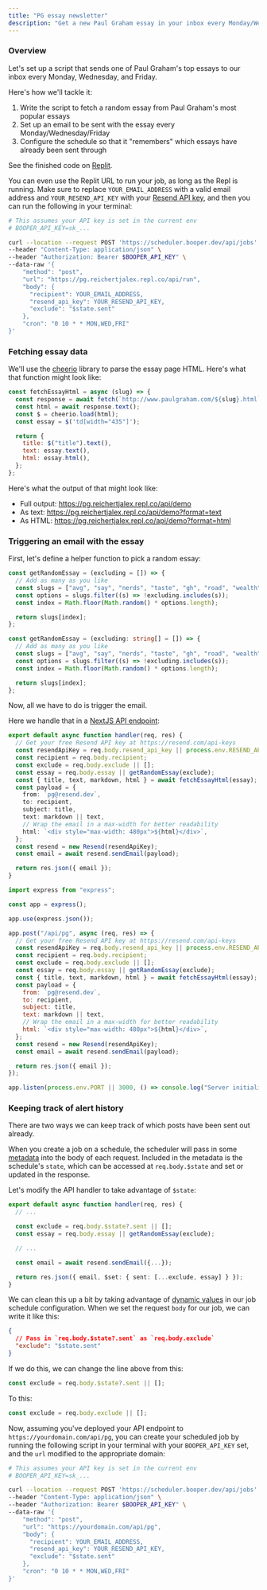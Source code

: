 ```yaml
---
title: "PG essay newsletter"
description: "Get a new Paul Graham essay in your inbox every Monday/Wednesday/Friday"
---
```


### Overview

Let's set up a script that sends one of Paul Graham's top essays to our inbox every Monday, Wednesday, and Friday.

Here's how we'll tackle it:

1. Write the script to fetch a random essay from Paul Graham's most popular essays
2. Set up an email to be sent with the essay every Monday/Wednesday/Friday
3. Configure the schedule so that it "remembers" which essays have already been sent through

<Accordion title="Just show me the code">

See the finished code on [Replit](https://replit.com/@reichertjalex/pg).

You can even use the Replit URL to run your job, as long as the Repl is running. Make sure to replace `YOUR_EMAIL_ADDRESS` with a valid email address and `YOUR_RESEND_API_KEY` with your [Resend API key](https://resend.com/api-keys), and then you can run the following in your terminal:

```bash
# This assumes your API key is set in the current env
# BOOPER_API_KEY=sk_...

curl --location --request POST 'https://scheduler.booper.dev/api/jobs' \
--header "Content-Type: application/json" \
--header "Authorization: Bearer $BOOPER_API_KEY" \
--data-raw '{
    "method": "post",
    "url": "https://pg.reichertjalex.repl.co/api/run",
    "body": {
      "recipient": YOUR_EMAIL_ADDRESS,
      "resend_api_key": YOUR_RESEND_API_KEY,
      "exclude": "$state.sent"
    },
    "cron": "0 10 * * MON,WED,FRI"
}'
```

</Accordion>

### Fetching essay data

We'll use the [cheerio](https://cheerio.js.org/) library to parse the essay page HTML. Here's what that function might look like:

<CodeGroup>

```js JavaScript
const fetchEssayHtml = async (slug) => {
  const response = await fetch(`http://www.paulgraham.com/${slug}.html`);
  const html = await response.text();
  const $ = cheerio.load(html);
  const essay = $('td[width="435"]');

  return {
    title: $("title").text(),
    text: essay.text(),
    html: essay.html(),
  };
};
```

</CodeGroup>

Here's what the output of that might look like:

- Full output: https://pg.reichertjalex.repl.co/api/demo
- As text: https://pg.reichertjalex.repl.co/api/demo?format=text
- As HTML: https://pg.reichertjalex.repl.co/api/demo?format=html

### Triggering an email with the essay

First, let's define a helper function to pick a random essay:

<CodeGroup>

```js JavaScript
const getRandomEssay = (excluding = []) => {
  // Add as many as you like
  const slugs = ["avg", "say", "nerds", "taste", "gh", "road", "wealth"];
  const options = slugs.filter((s) => !excluding.includes(s));
  const index = Math.floor(Math.random() * options.length);

  return slugs[index];
};
```

```ts TypeScript
const getRandomEssay = (excluding: string[] = []) => {
  // Add as many as you like
  const slugs = ["avg", "say", "nerds", "taste", "gh", "road", "wealth"];
  const options = slugs.filter((s) => !excluding.includes(s));
  const index = Math.floor(Math.random() * options.length);

  return slugs[index];
};
```

</CodeGroup>

Now, all we have to do is trigger the email.

Here we handle that in a [NextJS API endpoint](https://nextjs.org/docs/pages/building-your-application/routing/api-routes):

<CodeGroup>

```ts pages/api/pg.ts (NextJS)
export default async function handler(req, res) {
  // Get your free Resend API key at https://resend.com/api-keys
  const resendApiKey = req.body.resend_api_key || process.env.RESEND_API_KEY;
  const recipient = req.body.recipient;
  const exclude = req.body.exclude || [];
  const essay = req.body.essay || getRandomEssay(exclude);
  const { title, text, markdown, html } = await fetchEssayHtml(essay);
  const payload = {
    from: `pg@resend.dev`,
    to: recipient,
    subject: title,
    text: markdown || text,
    // Wrap the email in a max-width for better readability
    html: `<div style="max-width: 480px">${html}</div>`,
  };
  const resend = new Resend(resendApiKey);
  const email = await resend.sendEmail(payload);

  return res.json({ email });
}
```

```js app.js (NodeJS)
import express from "express";

const app = express();

app.use(express.json());

app.post("/api/pg", async (req, res) => {
  // Get your free Resend API key at https://resend.com/api-keys
  const resendApiKey = req.body.resend_api_key || process.env.RESEND_API_KEY;
  const recipient = req.body.recipient;
  const exclude = req.body.exclude || [];
  const essay = req.body.essay || getRandomEssay(exclude);
  const { title, text, markdown, html } = await fetchEssayHtml(essay);
  const payload = {
    from: `pg@resend.dev`,
    to: recipient,
    subject: title,
    text: markdown || text,
    // Wrap the email in a max-width for better readability
    html: `<div style="max-width: 480px">${html}</div>`,
  };
  const resend = new Resend(resendApiKey);
  const email = await resend.sendEmail(payload);

  return res.json({ email });
});

app.listen(process.env.PORT || 3000, () => console.log("Server initialized!"));
```

</CodeGroup>

### Keeping track of alert history

There are two ways we can keep track of which posts have been sent out already.

When you create a job on a schedule, the scheduler will pass in some [metadata](/link-to-job-metadata) into the body of each request. Included in the metadata is the schedule's `state`, which can be accessed at `req.body.$state` and set or updated in the response.

Let's modify the API handler to take advantage of `$state`:

```ts
export default async function handler(req, res) {
  // ...

  const exclude = req.body.$state?.sent || [];
  const essay = req.body.essay || getRandomEssay(exclude);

  // ...

  const email = await resend.sendEmail({...});

  return res.json({ email, $set: { sent: [...exclude, essay] } });
}
```

We can clean this up a bit by taking advantage of [dynamic values](/link-to-dynamic-values-in-job-metadata) in our job schedule configuration. When we set the request `body` for our job, we can write it like this:

```json
{
  // Pass in `req.body.$state?.sent` as `req.body.exclude`
  "exclude": "$state.sent"
}
```

If we do this, we can change the line above from this:

```ts
const exclude = req.body.$state?.sent || [];
```

To this:

```ts
const exclude = req.body.exclude || [];
```

Now, assuming you've deployed your API endpoint to `https://yourdomain.com/api/pg`, you can create your scheduled job by running the following script in your terminal with your `BOOPER_API_KEY` set, and the `url` modified to the appropriate domain:

```bash
# This assumes your API key is set in the current env
# BOOPER_API_KEY=sk_...

curl --location --request POST 'https://scheduler.booper.dev/api/jobs' \
--header "Content-Type: application/json" \
--header "Authorization: Bearer $BOOPER_API_KEY" \
--data-raw '{
    "method": "post",
    "url": "https://yourdomain.com/api/pg",
    "body": {
      "recipient": YOUR_EMAIL_ADDRESS,
      "resend_api_key": YOUR_RESEND_API_KEY,
      "exclude": "$state.sent"
    },
    "cron": "0 10 * * MON,WED,FRI"
}'
```
